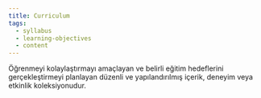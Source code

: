 ```yaml
---
title: Curriculum
tags:
  - syllabus
  - learning-objectives
  - content
---
```


Öğrenmeyi kolaylaştırmayı amaçlayan ve belirli eğitim hedeflerini gerçekleştirmeyi planlayan düzenli ve yapılandırılmış içerik, deneyim veya etkinlik koleksiyonudur.

